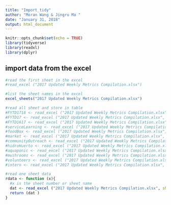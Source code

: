 ```yaml
---
title: "Import_tidy"
author: "Moran Wang & Jingru Ma "
date: "January 31, 2018"
output: html_document
---
```


```r
knitr::opts_chunk$set(echo = TRUE)
library(tidyverse)
library(readxl)
library(dplyr)
```

## import data from the excel 

```r
#read the first sheet in the excel
#read_excel ("2017 Updated Weekly Metrics Compilation.xlsx")

#list the sheet names in the excel 
excel_sheets("2017 Updated Weekly Metrics Compilation.xlsx")

#read all sheet and store in table
#FYTD1718 <- read_excel ("2017 Updated Weekly Metrics Compilation.xlsx", sheet = 1)
#FYTD17 <- read_excel ("2017 Updated Weekly Metrics Compilation.xlsx", sheet = 2)
#FYTD1617 <- read_excel ("2017 Updated Weekly Metrics Compilation.xlsx", sheet = 3)
#serviceLearning <- read_excel ("2017 Updated Weekly Metrics Compilation.xlsx", sheet = 4)
#foodBox <- read_excel ("2017 Updated Weekly Metrics Compilation.xlsx", sheet = 5)
#market <- read_excel ("2017 Updated Weekly Metrics Compilation.xlsx", sheet = 6)
#communityOutreach <- read_excel ("2017 Updated Weekly Metrics Compilation.xlsx", sheet = 7)
#hidroHuerto <- read_excel ("2017 Updated Weekly Metrics Compilation.xlsx", sheet = 8)
#aquaponic <- read_excel ("2017 Updated Weekly Metrics Compilation.xlsx", sheet = 9)
#mushrooms <- read_excel ("2017 Updated Weekly Metrics Compilation.xlsx", sheet = 10)
#volunteers <- read_excel ("2017 Updated Weekly Metrics Compilation.xlsx", sheet = 11)
#intern <- read_excel ("2017 Updated Weekly Metrics Compilation.xlsx", sheet = 12)

#read one sheet data
rdata <- function (x){
  #x is the sheet number or sheet name
  dat <- read_excel ("2017 Updated Weekly Metrics Compilation.xlsx", sheet = x)
  return (dat )
}




```

